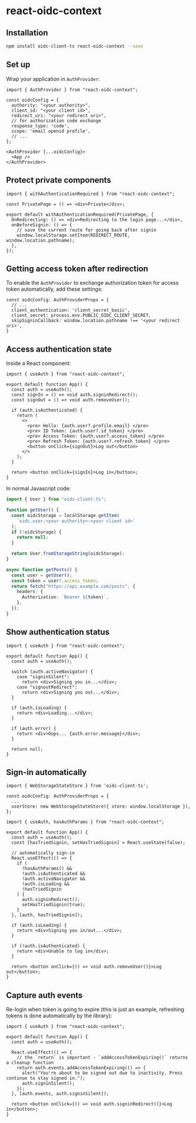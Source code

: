 # react-oidc-context

## Installation

```sh npm2yarn
npm install oidc-client-ts react-oidc-context --save
```

## Set up

Wrap your application in `AuthProvider`:

```tsx filename="index.tsx"
import { AuthProvider } from "react-oidc-context";

const oidcConfig = {
  authority: "<your authority>",
  client_id: "<your client id>",
  redirect_uri: "<your redirect uri>",
  // for authorization code exchange
  response_type: 'code',
  scope: 'email openid profile',
  // ...
};

<AuthProvider {...oidcConfig}>
  <App />
</AuthProvider>
```


## Protect private components

```tsx
import { withAuthenticationRequired } from "react-oidc-context";

const PrivatePage = () => <div>Private</div>;

export default withAuthenticationRequired(PrivatePage, {
  OnRedirecting: () => <div>Redirecting to the login page...</div>,
  onBeforeSignin: () => {
    // save the current route for going back after signin
    window.localStorage.setItem(REDIRECT_ROUTE, window.location.pathname);
  },
});
```


## Getting access token after redirection

To enable the `AuthProvider` to exchange authorization token for access token automatically, add these settings:

```tsx
const oidcConfig: AuthProviderProps = {
  // ...
  client_authentication: 'client_secret_basic',
  client_secret: process.env.PUBLIC_OIDC_CLIENT_SECRET,
  skipSigninCallback: window.location.pathname !== '<your redirect uri>',
}
```



## Access authentication state

Inside a React component:

```tsx filename="App.tsx"
import { useAuth } from "react-oidc-context";

export default function App() {
  const auth = useAuth();
  const signIn = () => void auth.signinRedirect();
  const signOut = () => void auth.removeUser();

  if (auth.isAuthenticated) {
    return (
      <>
        <pre> Hello: {auth.user?.profile.email} </pre>
        <pre> ID Token: {auth.user?.id_token} </pre>
        <pre> Access Token: {auth.user?.access_token} </pre>
        <pre> Refresh Token: {auth.user?.refresh_token} </pre>
        <button onClick={signOut}>Log out</button>
      </>
    );
  }

  return <button onClick={signIn}>Log in</button>;
}
```

In normal Javascript code:

```ts
import { User } from "oidc-client-ts";

function getUser() {
  const oidcStorage = localStorage.getItem(
    `oidc.user:<your authority>:<your client id>`
  );
  if (!oidcStorage) {
    return null;
  }

  return User.fromStorageString(oidcStorage);
}

async function getPosts() {
  const user = getUser();
  const token = user?.access_token;
  return fetch("https://api.example.com/posts", {
    headers: {
      Authorization: `Bearer ${token}`,
    },
  });
}
```


## Show authentication status

```tsx
import { useAuth } from "react-oidc-context";

export default function App() {
  const auth = useAuth();

  switch (auth.activeNavigator) {
    case "signinSilent":
      return <div>Signing you in...</div>;
    case "signoutRedirect":
      return <div>Signing you out...</div>;
  }

  if (auth.isLoading) {
    return <div>Loading...</div>;
  }

  if (auth.error) {
    return <div>Oops... {auth.error.message}</div>;
  }

  return null;
}
```


## Sign-in automatically

```tsx filename="index.tsx"
import { WebStorageStateStore } from 'oidc-client-ts';

const oidcConfig: AuthProviderProps = {
  ...
  userStore: new WebStorageStateStore({ store: window.localStorage }),
};
```

```tsx
import { useAuth, hasAuthParams } from "react-oidc-context";

export default function App() {
  const auth = useAuth();
  const [hasTriedSignin, setHasTriedSignin] = React.useState(false);

  // automatically sign-in
  React.useEffect(() => {
    if (
      !hasAuthParams() &&
      !auth.isAuthenticated &&
      !auth.activeNavigator &&
      !auth.isLoading &&
      !hasTriedSignin
    ) {
      auth.signinRedirect();
      setHasTriedSignin(true);
    }
  }, [auth, hasTriedSignin]);

  if (auth.isLoading) {
    return <div>Signing you in/out...</div>;
  }

  if (!auth.isAuthenticated) {
    return <div>Unable to log in</div>;
  }

  return <button onClick={() => void auth.removeUser()}>Log out</button>;
}
```


## Capture auth events

Re-login when token is going to expire (this is just an example, refreshing tokens is done automatically by the library):
```tsx
import { useAuth } from "react-oidc-context";

export default function App() {
  const auth = useAuth();

  React.useEffect(() => {
    // the `return` is important - `addAccessTokenExpiring()` returns a cleanup function
    return auth.events.addAccessTokenExpiring(() => {
      alert("You're about to be signed out due to inactivity. Press continue to stay signed in.");
      auth.signinSilent();
    });
  }, [auth.events, auth.signinSilent]);

  return <button onClick={() => void auth.signinRedirect()}>Log in</button>;
}
```
